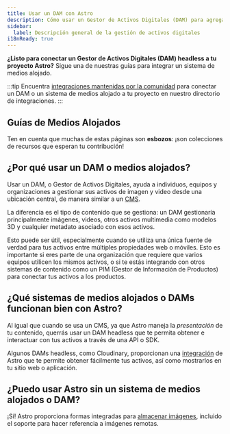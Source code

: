 ```yaml
---
title: Usar un DAM con Astro
description: Cómo usar un Gestor de Activos Digitales (DAM) para agregar imágenes y videos a Astro
sidebar:
  label: Descripción general de la gestión de activos digitales
i18nReady: true
---
```


**¿Listo para conectar un Gestor de Activos Digitales (DAM) headless a tu proyecto Astro?** Sigue una de nuestras guías para integrar un sistema de medios alojado.

:::tip
Encuentra [integraciones mantenidas por la comunidad](https://astro.build/integrations/) para conectar un DAM o un sistema de medios alojado a tu proyecto en nuestro directorio de integraciones.
:::

## Guías de Medios Alojados

Ten en cuenta que muchas de estas páginas son **esbozos**: ¡son colecciones de recursos que esperan tu contribución!

<MediaGuidesNav />

## ¿Por qué usar un DAM o medios alojados?

Usar un DAM, o Gestor de Activos Digitales, ayuda a individuos, equipos y organizaciones a gestionar sus activos de imagen y video desde una ubicación central, de manera similar a un [CMS](/es/guides/cms/).

La diferencia es el tipo de contenido que se gestiona: un DAM gestionaría principalmente imágenes, videos, otros activos multimedia como modelos 3D y cualquier metadato asociado con esos activos.

Esto puede ser útil, especialmente cuando se utiliza una única fuente de verdad para tus activos entre múltiples propiedades web o móviles. Esto es importante si eres parte de una organización que requiere que varios equipos utilicen los mismos activos, o si te estás integrando con otros sistemas de contenido como un PIM (Gestor de Información de Productos) para conectar tus activos a los productos.

## ¿Qué sistemas de medios alojados o DAMs funcionan bien con Astro?

Al igual que cuando se usa un CMS, ya que Astro maneja la _presentación_ de tu contenido, querrás usar un DAM headless que te permita obtener e interactuar con tus activos a través de una API o SDK.

Algunos DAMs headless, como Cloudinary, proporcionan una [integración](/es/guides/integrations-guide/) de Astro que te permite obtener fácilmente tus activos, así como mostrarlos en tu sitio web o aplicación.

## ¿Puedo usar Astro sin un sistema de medios alojados o DAM?

¡Sí! Astro proporciona formas integradas para [almacenar imágenes](/es/guides/images/#dónde-almacenar-imágenes), incluido el soporte para hacer referencia a imágenes remotas.
